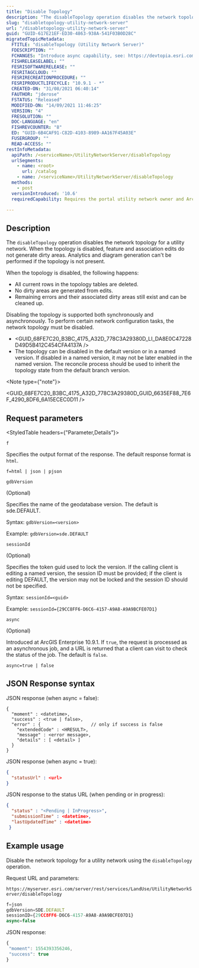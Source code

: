 ```yaml
---
title: "Disable Topology"
description: "The disableTopology operation disables the network topology for a utility network. When the topology is disabled, feature and association edits do not generate dirty areas."
slug: "disabletopology-utility-network-server"
url: "/disabletopology-utility-network-server"
guid: "GUID-617E21EF-ED30-4863-938A-541F03B0D28C"
migratedTopicMetadata:
  FTITLE: "disableTopology (Utility Network Server)"
  FDESCRIPTION: ""
  FCHANGES: "Introduce async capability, see: https://devtopia.esri.com/ArcGISPro/utility-network/issues/8274"
  FISHRELEASELABEL: ""
  FESRISOFTWARERELEASE: ""
  FESRITAGCLOUD: ""
  FESRIRECREATIONPROCEDURE: ""
  FESRIPRODUCTLIFECYCLE: "10.9.1 - *"
  CREATED-ON: "31/08/2021 06:40:14"
  FAUTHOR: "jderose"
  FSTATUS: "Released"
  MODIFIED-ON: "14/09/2021 11:46:25"
  VERSION: "4"
  FRESOLUTION: ""
  DOC-LANGUAGE: "en"
  FISHREVCOUNTER: "8"
  ED: "GUID-6B4CAF91-C82D-4103-8989-AA167F45A03E"
  FUSERGROUP: ""
  READ-ACCESS: ""
restInfoMetadata:
  apiPath: /<serviceName>/UtilityNetworkServer/disableTopology
  urlSegments:
    - name: <root>
      url: /catalog
    - name: /<serviceName>/UtilityNetworkServer/disableTopology
  methods: 
    - post
  versionIntroduced: '10.6'
  requiredCapability: Requires the portal utility network owner and ArcGIS Advanced Editing user type extension license

---
```



## Description

The `disableTopology` operation disables the network topology for a utility network. When the topology is disabled, feature and association edits do not generate dirty areas. Analytics and diagram generation can't be performed if the topology is not present.

When the topology is disabled, the following happens:

-   All current rows in the topology tables are deleted.
-   No dirty areas are generated from edits.
-   Remaining errors and their associated dirty areas still exist and can be cleaned up.

Disabling the topology is supported both synchronously and asynchronously. To perform certain network configuration tasks, the network topology must be disabled.

-   <GUID_68FE7C20_B3BC_4175_A32D_778C3A29380D_LI_DA8E0C47228D49D5B412C454CFA4137A />
-   The topology can be disabled in the default version or in a named version. If disabled in a named version, it may not be later enabled in the named version. The reconcile process should be used to inherit the topology state from the default branch version.

<Note type={"note"}>

<GUID_68FE7C20_B3BC_4175_A32D_778C3A29380D_GUID_6635EF88_7E6F_4290_8DF6_6A15ECEC0D11 />

</Note>

##  Request parameters 

<StyledTable headers={"Parameter,Details"}>

<StyledTableRow>

<StyledTableCell cellStyle="markdown">

`f` 

</StyledTableCell>

<StyledTableCell cellStyle="markdown">

Specifies the output format of the response. The default response format is `html`.

```
f=html | json | pjson
``` 

</StyledTableCell>

</StyledTableRow>

<StyledTableRow>

<StyledTableCell cellStyle="markdown">

`gdbVersion` 

(Optional) 

</StyledTableCell>

<StyledTableCell cellStyle="markdown">

Specifies the name of the geodatabase version.  The default is sde.DEFAULT.

Syntax: `gdbVersion=<version>` 

Example: `gdbVersion=sde.DEFAULT` 

</StyledTableCell>

</StyledTableRow>

<StyledTableRow>

<StyledTableCell cellStyle="markdown">

`sessionId`

(Optional)  

</StyledTableCell>

<StyledTableCell cellStyle="markdown">

Specifies the token guid used to lock the version. If the calling client is editing a named version, the session ID must be provided; if the client is editing DEFAULT, the version may not be locked and the session ID should not be specified.

Syntax: `sessionId=<guid>` 

Example: `sessionId={29CC8FF6-D6C6-4157-A9A8-A9A9BCFE07D1}` 

</StyledTableCell>

</StyledTableRow>

<StyledTableRow>

<StyledTableCell cellStyle="markdown">

`async`

(Optional)  

</StyledTableCell>

<StyledTableCell cellStyle="markdown">

Introduced at ArcGIS Enterprise 10.9.1. If `true`, the request is processed as an asynchronous job, and a URL is returned that a client can visit to check the status of the job. The default is `false`.

```
async=true | false
``` 


</StyledTableCell>

</StyledTableRow>

</StyledTable>

## JSON Response syntax

JSON response (when async = false):

```other
{
  "moment" : <datetime>,
  "success" : <true | false>,
  "error" : {                   // only if success is false
    "extendedCode" : <HRESULT>,
    "message" : <error message>,
    "details" : [ <detail> ]
  }
}

```

 

JSON response (when async = true):

```json
{
  "statusUrl" : <url>
}

```

 

JSON response to the status URL (when pending or in progress):

```json
{
  "status" : "<Pending | InProgress>",
  "submissionTime" : <datetime>,
  "lastUpdatedTime" : <datetime>
 }

```

 

## Example usage

Disable the network topology for a utility network using the `disableTopology` operation.

Request URL and parameters:

`https://myserver.esri.com/server/rest/services/LandUse/UtilityNetworkServer/disableTopology` 

```javascript
f=json
gdbVersion=SDE.DEFAULT
sessionID={29CC8FF6-D6C6-4157-A9A8-A9A9BCFE07D1}
async=false
```

 

JSON response:

```javascript
{
 "moment": 1554393356246,
 "success": true
}
```

 
